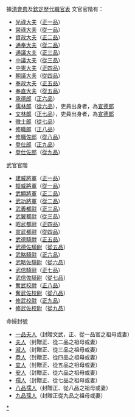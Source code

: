 據[[清會典|清會典]]及[[欽定歷代職官表|欽定歷代職官表]]
文官官階有：
*[[光祿大夫|光祿大夫]]（[[正一品|正一品]]）
*[[榮祿大夫|榮祿大夫]]（[[從一品|從一品]]）
*[[資政大夫|資政大夫]]（[[正二品|正二品]]）
*[[通奉大夫|通奉大夫]]（[[從二品|從二品]]）
*[[通議大夫|通議大夫]]（[[正三品|正三品]]）
*[[中議大夫|中議大夫]]（[[從三品|從三品]]）
*[[中憲大夫|中憲大夫]]（[[正四品|正四品]]）
*[[朝議大夫|朝議大夫]]（[[從四品|從四品]]）
*[[奉政大夫|奉政大夫]]（[[正五品|正五品]]）
*[[奉直大夫|奉直大夫]]（[[從五品|從五品]]）
*[[承德郎|承德郎]]（[[正六品|正六品]]）
*[[儒林郎|儒林郎]]（[[從六品|從六品]]），吏員出身者，為[[宣德郎|宣德郎]]
*[[文林郎|文林郎]]（[[正七品|正七品]]），吏員出身者，為[[宣德郎|宣德郎]]
*[[徵士郎|徵士郎]]（[[從七品|從七品]]）
*[[修職郎|修職郎]]（[[正八品|正八品]]）
*[[修職佐郎|修職佐郎]]（[[從八品|從八品]]）
*[[登仕郎|登仕郎]]（[[正九品|正九品]]）
*[[登仕佐郎|登仕佐郎]]（[[從九品|從九品]]）

武官官階

*[[建威將軍|建威將軍]]（[[正一品|正一品]]）
*[[振威將軍|振威將軍]]（[[從一品|從一品]]）
*[[武顯將軍|武顯將軍]]（[[正二品|正二品]]）
*[[武功將軍|武功將軍]]（[[從二品|從二品]]）
*[[武義都尉|武義都尉]]（[[正三品|正三品]]）
*[[武翼都尉|武翼都尉]]（[[從三品|從三品]]）
*[[昭武都尉|昭武都尉]]（[[正四品|正四品]]）
*[[宣武都尉|宣武都尉]]（[[從四品|從四品]]）
*[[武德騎尉|武德騎尉]]（[[正五品|正五品]]）
*[[武德佐騎尉|武德佐騎尉]]（[[從五品|從五品]]）
*[[武略騎尉|武略騎尉]]（[[正六品|正六品]]）
*[[武略佐騎尉|武略佐騎尉]]（[[從六品|從六品]]）
*[[武信騎尉|武信騎尉]]（[[正七品|正七品]]）
*[[武信佐騎尉|武信佐騎尉]]（[[從七品|從七品]]）
*[[奮武校尉|奮武校尉]]（[[正八品|正八品]]）
*[[奮武佐校尉|奮武佐校尉]]（[[從八品|從八品]]）
*[[修武校尉|修武校尉]]（[[正九品|正九品]]）
*[[修武佐校尉|修武佐校尉]]（[[從九品|從九品]]）
    
命婦封號

*[[一品夫人|一品夫人]]（封贈文武，正、從一品官之祖母或妻）
*[[夫人_(位号)|夫人]]（封贈正、從二品之祖母或妻）
*[[淑人|淑人]]（封贈正、從三品之祖母或妻）
*[[恭人|恭人]]（封贈正、從四品之祖母或妻）
*[[宜人|宜人]]（封贈正、從五品之祖母或妻）
*[[安人|安人]]（封贈正、從六品之祖母或妻）
*[[孺人|孺人]]（封贈正、從七品之祖母或妻）
*[[八品孺人|八品孺人]]（封贈正、從八品之祖母或妻）
*[[九品孺人|九品孺人]]（封贈正從九品之祖母或妻）

[[Category:清朝官制|*]]